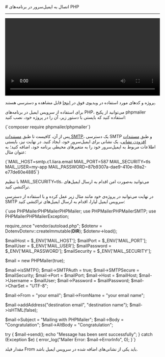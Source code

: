 

<Layout>
<Head>
<title>مستندات اتصال به ایمیل سرور در PHP - لیارا</title>
</Head>
# اتصال به ایمیل‌سرور در برنامه‌های PHP
<hr className="mb-2" />

<video
  src="https://files.liara.ir/liara/php/php-email-server.mp4"
  controls="controls"
  className="block w-full"
  width="100%"
/>

<div className="h-2" />
<Alert variant="success">
<p>
پروژه و کدهای مورد استفاده در ویدیوی فوق در <a href="https://github.com/liara-cloud/php-getting-started/tree/email-server" className="text-[#2196f3] ">اینجا</a> قابل مشاهده و دسترسی هستند.
</p>
</Alert>

برای استفاده از سرویس ایمیل در برنامه‌های PHP، می‌توانید از 
پکیج phpmailer استفاده کنید که بایستی با دستور زیر، آن را در پروژه خود، نصب کنید:

<div className="h-2" />
<div dir='ltr'>
    <Highlight className="bash">
        {`composer require phpmailer/phpmailer`}
    </Highlight>
</div>
<div className="h-2" />

پس از آن، کافیست تا طبق <a href="/email-server/how-tos/add-smtp-user" className="text-[#2196f3] ">مستندات SMTP</a>، یک دسترسی SMTP و طبق <a href="/email-server/how-tos/add-account" className="text-[#2196f3] ">مستندات افزودن نشانی</a>، یک نشانی برای ایمیل‌سرور خود، ایجاد کنید.
در نهایت نیز، بایستی 
اطلاعات مربوط به ایمیل‌سرور خود را 
به متغیرهای محیطی برنامه خود، اضافه کنید؛ به عنوان مثال:

<div className="h-2" />
<div dir='ltr'>
    <Highlight className="bash">
        {`MAIL_HOST=smtp.c1.liara.email
MAIL_PORT=587
MAIL_SECURITY=tls
MAIL_USER=my-app
MAIL_PASSWORD=87b9307a-dae9-410e-89a2-e77de60e4885`}
    </Highlight>
</div>
<div className="h-2" />

<Alert variant='info'>
<p>
با تنظیم <Important>MAIL_SECURITY=tls</Important>، می‌توانید به‌صورت امن اقدام به ارسال ایمیل‌های تراکنشی کنید.
</p>
</Alert>

در نهایت می‌توانید در پروژه‌ی خود مانند مثال زیر عمل کرده و با استفاده از دسترسی SMTP سرویس ایمیل لیارا، 
اقدام به ارسال ایمیل‌های تراکنشی کنید: 

<div className="h-2" />
<div dir='ltr'>
    <Highlight className="php">
        {`<?php

use PHPMailerPHPMailerPHPMailer;
use PHPMailerPHPMailerSMTP;
use PHPMailerPHPMailerException;

require_once "vendor/autoload.php";
$dotenv = DotenvDotenv::createImmutable(__DIR__);
$dotenv->load();

$mailHost = $_ENV['MAIL_HOST'];
$mailPort = $_ENV['MAIL_PORT'];
$mailUser = $_ENV['MAIL_USER'];
$mailPassword = $_ENV['MAIL_PASSWORD'];
$mailSecurity = $_ENV['MAIL_SECURITY'];

$mail = new PHPMailer(true);

$mail->isSMTP();
$mail->SMTPAuth   = true;
$mail->SMTPSecure = $mailSecurity;
$mail->Port       = $mailPort;
$mail->Host       = $mailHost;
$mail->Username   = $mailUser;
$mail->Password   = $mailPassword;
$mail->CharSet    = "UTF-8";

$mail->From     = "your email";
$mail->FromName = "your email name";

$mail->addAddress("destination email", "destination name");
$mail->isHTML(false);

$mail->Subject = "Mailing with PHPMailer";
$mail->Body = "Congratulation";
$mail->AltBody = "Congratulation";

try {
    $mail->send();
    echo "Message has been sent successfully";
} catch (Exception $e) {
    error_log("Mailer Error: $mail->ErrorInfo", 0);
}`}
    </Highlight>
</div>
<div className="h-2" />

<Alert variant='info'>
<p>
مقدار فیلد <Important>From</Important> باید یکی از نشانی‌های اضافه شده در سرویس ایمیل باشد.
</p>
</Alert>


</Layout>